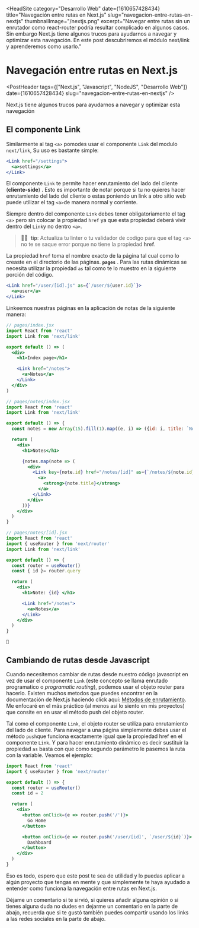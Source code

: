 
<HeadSite
  category="Desarrollo Web"
  date={1610657428434}
  title="Navegación entre rutas en Next.js"
  slug="navegacion-entre-rutas-en-nextjs"
  thumbnailImage="/nextjs.png"
  excerpt="Navegar entre rutas sin un enrutador como react-router podría resultar complicado en algunos casos. Sin embargo Next.js tiene algunos trucos para ayudarnos a navegar y optimizar esta navegación. En este post descubriremos el módulo next/link y aprenderemos como usarlo."
></HeadSite>

# Navegación entre rutas en Next.js

<PostHeader
  tags={["Next.js", "Javascript", "NodeJS", "Desarrollo Web"]}
  date={1610657428434}
  slug="navegacion-entre-rutas-en-nextjs"
/>

Next.js tiene algunos trucos para ayudarnos a navegar y optimizar esta navegación

## El componente Link

Similarmente al tag `<a>` pomodes usar el componente `Link` del modulo `next/link`, Su uso es bastante simple:

```jsx
<Link href="/settings">
  <a>settings</a>
</Link>
```

El componente `Link`  te permite hacer enrutamiento del lado del cliente (**cliente-side**) . Esto es importante de notar porque si tu no quieres hacer enrutamiento del lado del cliente 
o estas poniendo un link a otro sitio web puede utilizar el tag `<a>`de manera normal y corriente.

Siempre dentro del componente `Link` debes tener obligatoriamente el tag `<a>` pero sin colocar la propiedad `href` ya que esta propiedad deberá vivir dentro del `Link`y no dentro `<a>`.

> 👍🏾&nbsp;&nbsp;**tip**: Actualiza tu linter o tu validador de codigo para que el tag `<a>` no te se saque error porque no tiene la propiedad **href**.

La propiedad `href` toma el nombre exacto de la página tal cual como lo creaste en el directorio de las páginas. **`pages`** . Para las rutas dinámicas se necesita utilizar la propiedad `as` 
tal como te lo muestro en la siguiente porción del código.

```jsx
<Link href="/user/[id].js" as={`/user/${user.id}`}>
  <a>user</a>
</Link>
```

Linkeemos nuestras páginas en la aplicación de notas de la siguiente manera:

```jsx
// pages/index.jsx
import React from 'react'
import Link from 'next/link'

export default () => (
  <div>
    <h1>Index page</h1>

    <Link href="/notes">
      <a>Notes</a>
    </Link>
  </div> 
)
```

```jsx
// pages/notes/index.jsx
import React from 'react'
import Link from 'next/link'

export default () => {
  const notes = new Array(15).fill(1).map((e, i) => ({id: i, title: `Note: ${i}`}))

  return (
    <div>
      <h1>Notes</h1>

      {notes.map(note => (
        <div>
          <Link key={note.id} href="/notes/[id]" as={`/notes/${note.id}`}>
            <a>
              <strong>{note.title}</strong>
            </a>
          </Link>
        </div>
      ))}
    </div>
  )
}
```

```jsx
// pages/notes/[id].jsx
import React from 'react'
import { useRouter } from 'next/router'
import Link from 'next/link'

export default () => {
  const router = useRouter()
  const { id }= router.query

  return (
    <div>
      <h1>Note: {id} </h1>

      <Link href="/notes">
        <a>Notes</a>
      </Link>
    </div>
  )
}
```

`🚀`

## Cambiando de rutas desde Javascript

Cuando necesitemos cambiar de rutas desde nuestro código javascript en vez de usar el componente `Link` (este concepto se llama enrutado programatico o *programatic routing*), podemos usar el objeto router para hacerlo.
Existen muchos metodos que puedes encontrar en la documentación de Next.js haciendo click aquí: [Métodos de enrutamiento](https://nextjs.org/docs/routing/introduction). Me enfocaré
en el más práctico (al menos así lo siento en mis proyectos) que consite en en usar el método push del objeto router.

Tal como el componente `Link`, el objeto router se utiliza para enrutamiento del lado de cliente. Para navegar a una página simplemente debes usar el método `push`que funciona
exactamente igual que la propiedad href en el componente `Link`. Y para hacer enrutamiento dinámico es decir sustituir la propiedad `as` basta con que como segundo parámetro
le pasemos la ruta con la variable. Veamos el ejemplo:

```jsx 
import React from 'react'
import { useRouter } from 'next/router'

export default () => {
  const router = useRouter()
  const id = 2

  return (
    <div>
      <button onClick={e => router.push('/')}>
        Go Home
      </button>

      <button onClick={e => router.push('/user/[id]', `/user/${id}`)}>
        Dashboard
      </button>
    </div>
  )
}
```

Eso es todo, espero que este post te sea de utilidad y lo puedas aplicar a 
algún proyecto que tengas en mente y que simplemente te haya ayudado a entender 
como funciona la navegación entre rutas en Next.js. 

Déjame un comentario si te sirvió, si quieres añadir 
alguna opinión o si tienes alguna duda no dudes en dejarme un comentario 
en la parte de abajo, recuerda que si te gustó también puedes compartir usando los links a 
las redes sociales en la parte de abajo.

<Discuss slug="navegacion-entre-rutas-en-nextjs" />

